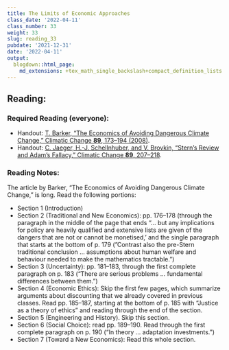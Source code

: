 ```yaml
---
title: The Limits of Economic Approaches
class_date: '2022-04-11'
class_number: 33
weight: 33
slug: reading_33
pubdate: '2021-12-31'
date: '2022-04-11'
output:
  blogdown::html_page:
    md_extensions: +tex_math_single_backslash+compact_definition_lists
---
```

## Reading:

### Required Reading (everyone):

* Handout: [T. Barker, "The Economics of Avoiding Dangerous Climate Change," Climatic Change **89**, 173--194 (2008)](https://link-springer-com.proxy.library.vanderbilt.edu/article/10.1007/s10584-008-9433-x){target="_blank"}.
* Handout: [C. Jaeger, H.-J. Schellnhuber, and V. Brovkin, "Stern's Review and Adam's Fallacy," Climatic Change **89**, 207--218](https://link-springer-com.proxy.library.vanderbilt.edu/content/pdf/10.1007%2Fs10584-008-9436-7.pdf){target="_blank"}.

### Reading Notes:

The article by Barker, "The Economics of Avoiding Dangerous Climate Change," is long. Read the following portions:

* Section 1 (Introduction)
* Section 2 (Traditional and New Economics): pp. 176--178 (through the paragraph in the middle of the page that ends "... but any implications for policy are heavily qualified and extensive lists are given of the dangers that are not or cannot be monetised,' and the single paragraph that starts at the bottom of p. 179 ("Contrast also the pre-Stern traditional conclusion ... assumptions about human welfare and behaviour needed to make the mathematics tractable.")
* Section 3 (Uncertainty): pp. 181--183, through the first complete paragraph on p. 183 ("There are serious problems ... fundamental differences between them.")
* Section 4 (Economic Ethics): Skip the first few pages, which summarize arguments about discounting that we already covered in previous classes. Read pp. 185--187, starting at the bottom of p. 185 with "Justice as a theory of ethics" and reading through the end of the section.
* Section 5 (Engineering and History). Skip this section.
* Section 6  (Social Choice): read pp. 189--190. Read through the first complete paragraph on p. 190 ("In theory ... adaptation investments.")
* Section 7 (Toward a New Economics): Read this whole section.
